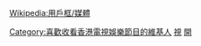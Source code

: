 {{Userbox
  |id=[[香港開電視|香港<div style="color:#DF3F59;">開</div>電視]]
  |id-c=#ffffff
  |id-fc=#DF3F59
  |info=這個用户喜歡收看 [[香港開電視|香港開電視]] 的節目。
  |info-c=#DF3F59
  |info-fc=#ffffff
  |border-c=#CE0E32
}}
<includeonly>
[[Category:喜歡收看香港電視娛樂節目的維基人]]</includeonly>
<noinclude>
[[Category:媒體用戶框模板|視]]
</noinclude>
<noinclude>{{Clear}}[[Wikipedia:用戶框/媒體]][[Category:香港有線電視|開]]
</noinclude>